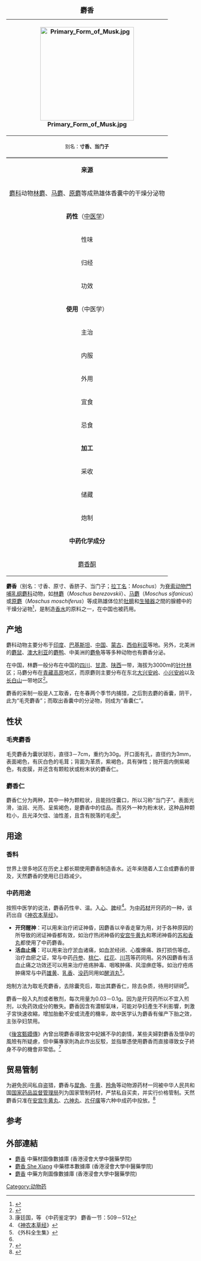 {{ctm}}
{| align="right" width="280" border="1" cellspacing="0" cellpadding="3" style="margin: 0 0 0 0.5em; background: #FFFFFF; border-collapse: collapse"
|- 
|+ <font size="+1">'''麝香'''</font>
|-
! align="center" colspan="2"|[[File:Primary_Form_of_Musk.jpg|250px]]
|-
| align="center" colspan=2 style="border-bottom:3px solid gray;"|<font size="-1">别名：'''寸香、当门子'''</font>
|- style="border-top: 3px solid gray"
! bgcolor=lightgreen colspan=2|'''来源'''
|-
| colspan=2| [[麝科|麝科]]动物[[林麝|林麝]]、[[马麝|马麝]]、[[原麝|原麝]]等成熟雄体香囊中的干燥分泌物
|-
! align="center" bgcolor=lightgreen colspan=2| '''药性'''（[[中医学|中医学]]）
|-
| bgcolor="#bbddbb"| 性味
|味辛、性温  
|-
| bgcolor="#bbddbb"| 归经
|入[[手少阴心经|心]]、[[足太阴脾经|脾]]经
|-
| bgcolor="#bbddbb"| 功效
|开窍醒神，活血止痛，催产下胎。
|-
! align="center" bgcolor=lightgreen colspan=2| '''使用'''（中医学）
|-
| bgcolor="#bbddbb"| 主治
|各种原因的所导致的闭证神昏
|-
| bgcolor="#bbddbb"| 内服
|入丸剂或散剂，不可入煎剂
|-
| bgcolor="#bbddbb"| 外用
|外用适量
|-
| bgcolor="#bbddbb"| 宜食
|
|-
| bgcolor="#bbddbb"| 忌食
| 孕妇忌用
|-
! align="center" bgcolor=lightgreen colspan=2| '''加工'''
|-
| bgcolor="#bbddbb"| 采收
|人工取香，取出毛壳，取出香仁
|-
| bgcolor="#bbddbb"| 储藏
|阴凉封闭出、以免挥发
|-
| bgcolor="#bbddbb"| 炮制
|取出杂质，用时碾碎
|-
! align="center" bgcolor=lightgreen colspan=2|'''中药化学成分'''
|-
| colspan=2|[[麝香酮|麝香酮]]
<!--插入成药照片-->
|}

'''麝香'''（别名：寸香、原寸、香脐子、当门子；[[拉丁语|拉丁名]]：''Moschus''）为[[脊索动物門|脊索动物門]][[哺乳纲|哺乳纲]][[麝科|麝科]]动物，如[[林麝|林麝]]（''Moschus berezovskii''）、[[马麝|马麝]]（''Moschus sifanicus''）或[[原麝|原麝]]（''Moschus moschiferus''）等成熟雄体位於[[肚臍|肚臍]]和[[生殖器|生殖器]]之間的腺體中的干燥分泌物<ref name=yaodian>{{Cite web |url=http://www.zysj.com.cn/zhongyaocai/yaocai_s/shexiang.html#668 |title=《中国药典》：麝香 |accessdate=2009-02-03 |archive-date=2009-01-04 |archive-url=https://web.archive.org/web/20090104094816/http://www.zysj.com.cn/zhongyaocai/yaocai_s/shexiang.html#668 |dead-url=yes }}</ref>，是制造[[香水|香水]]的原料之一，在中国也被药用。

==产地==
麝科动物主要分布于[[印度|印度]]、[[巴基斯坦|巴基斯坦]]、[[中国|中国]]、[[蒙古|蒙古]]、[[西伯利亚|西伯利亚]]等地。另外，北美洲的[[麝鼠|麝鼠]]、[[澳大利亚|澳大利亚]]的[[麝鸭|麝鸭]]、中美洲的[[麝龟|麝龟]]等等多种动物也有麝香分泌。

在中国，林麝一般分布在中国的[[四川|四川]]、[[甘肃|甘肃]]、[[陕西|陕西]]一带，海拔为3000m的[[针叶林|针叶林]]区；马麝分布在[[青藏高原|青藏高原]]地区，而原麝则主要分布在东北[[大兴安岭|大兴安岭]]、[[小兴安岭|小兴安岭]]以及[[长白山|长白山]]一带地区<ref>{{Cite web |url=http://musk.yangzhi.com/news/200608/2006_08_04_15261.html |title=麝的种类以及分布 |accessdate=2009-02-03 |archive-date=2009-02-13 |archive-url=https://web.archive.org/web/20090213060612/http://musk.yangzhi.com/news/200608/2006_08_04_15261.html |dead-url=no }}</ref>。

麝香的采制一般是人工取香，在冬春两个季节内捕猎，之后割去麝的香囊，阴干，此为“毛壳麝香”；而取出香囊中的分泌物，则成为“香囊仁”。
==性状==
===毛壳麝香===
毛壳麝香为囊状球形，直径3－7cm，重约为30g。开口面有孔，直径约为3mm，表面褐色，有灰白色的毛茸；背面为革质，紫褐色，具有弹性；抛开面内側紫褐色，有皮膜，并还含有颗粒状或粉末状的麝香仁。

===麝香仁===
麝香仁分为两种，其中一种为颗粒状，且能挡住囊口，所以习称“当门子”。表面光滑，油润、光亮、呈紫褐色，是麝香中的佳品。而另外一种为粉末状，这种品种颗粒小，且光泽欠佳、油性差，且含有脱落的毛皮<ref>康廷国，等 《中药鉴定学》 麝香一节：509－512</ref>。

== 用途 ==
=== 香料 ===
世界上很多地区在历史上都长期使用麝香制造香水。近年来随着人工合成麝香的普及，天然麝香的使用已日趋减少。

=== 中药用途 ===
按照中医学的说法，麝香药性辛、温。入[[手少阴心经|心]]、[[足太阴脾经|脾]]经<ref>《[[神农本草经|神农本草经]]》</ref>。为[[中药材|中药材]]开窍药的一种，该药出自《[[神农本草经|神农本草经]]》。

*'''开窍醒神'''：可以用来治疗闭证神昏，因麝香以辛香走窜为用，对于各种原因的所导致的闭证神昏都有效，如治疗热闭神昏的[[安宫牛黄丸|安宫牛黄丸]]和寒闭神昏的[[苏和香丸|苏和香丸]]都使用了中药麝香。
*'''活血止痛'''：可以用来治疗淤血诸痛，如血淤经闭、心腹爆痛、跌打损伤等症。治疗血瘀之证，常与中药[[丹参|丹参]]、[[桃仁|桃仁]]、[[红花|红花]]、[[川芎|川芎]]等药同用。另外因麝香有活血止痛之功效还可以用来治疗疮疡肿毒、咽喉肿痛、风湿痹症等。如治疗疮疡肿痛常与中药[[雄黄|雄黄]]、[[乳香|乳香]]、[[没药|没药]]同用如[[醒消丸|醒消丸]]<ref>《外科全生集》</ref>。

炮制方法为取毛壳麝香，去除囊壳后，取出其麝香仁，除去杂质，待用时研碎<ref name=yaodian/>。

麝香一般入丸剂或者散剂，每次用量为0.03－0.1g。因为是开窍药所以不宜入煎剂，以免药效成分的散失。麝香因含有濃郁氣味，可能对孕妇產生不利影響，刺激子宮快速收縮，增加胎動不安或流產的機率，故中医学认为麝香有催产下胎之效，主张孕妇禁用。

《[[後宮甄嬛傳_(電視劇)|後宮甄嬛傳]]》內曾出現麝香導致宮中妃嬪不孕的劇情，某些夫婦對麝香及懷孕的風險有所疑慮，但中藥專家則為此作出反駁，並指單憑使用麝香而直接導致女子終身不孕的機會非常低。<ref>{{Cite web|title=甄嬛傳：麝香致不孕？中醫：機率低|url=https://health.ettoday.net/news/135641|work=[[ETtoday新聞雲|ETtoday新聞雲]]|accessdate=2019-05-06|language=zh-Hant|last=|author=駱慧雯|date=2012-12-05|publisher=|archive-date=2019-05-06|archive-url=https://web.archive.org/web/20190506181232/https://health.ettoday.net/news/135641|dead-url=no}}</ref>

== 贸易管制 ==
为避免民间私自盗猎，麝香与[[犀角|犀角]]、[[牛黄|牛黄]]、[[羚角|羚角]]等动物源药材一同被中华人民共和国[[国家药品监督管理局|国家药品监督管理局]]列为国家管制药材，严禁私自买卖，并实行价格管制。天然麝香只准在[[安宫牛黄丸|安宫牛黄丸]]、[[六神丸|六神丸]]、[[片仔癀|片仔癀]]等六种中成药中投放。<ref>{{Cite web |url=http://www.sda.gov.cn/WS01/CL0237/69370.html |title=关于征求进一步加强含麝香等药材中成药品种监督管理意见的通知 |access-date=2013-09-23 |archive-url=https://web.archive.org/web/20120722102159/http://www.sda.gov.cn/WS01/CL0237/69370.html |archive-date=2012-07-22 |dead-url=yes }}</ref>

==参考==
{{Reflist}}

==外部連結==
{{Commons category|Musk}}	

*[https://sys01.lib.hkbu.edu.hk/cmed/mmid/detail.php?pid=B00389 麝香] 中藥材圖像數據庫  (香港浸會大學中醫藥學院) {{zh}}{{en}} 
* [http://libproject.hkbu.edu.hk/was40/outline?page=1&channelid=44273&searchword=%E9%BA%9D%E9%A6%99&sortfield=+name_chi_sort 麝香 She Xiang]{{Wayback|url=http://libproject.hkbu.edu.hk/was40/outline?page=1&channelid=44273&searchword=%E9%BA%9D%E9%A6%99&sortfield=+name_chi_sort |date=20150715151117 }} 中藥標本數據庫 (香港浸會大學中醫藥學院) {{zh-hant}}{{en}}
*[https://sys02.lib.hkbu.edu.hk/cmfid/index.asp?query=all%2Ccontains%2C%E9%BA%9D%E9%A6%99&facet=type_&lang=cht  麝香] 中藥方劑圖像數據庫 (香港浸會大學中醫藥學院) {{zh}}{{en}}
	



[[Category:动物药|Category:动物药]]